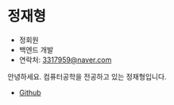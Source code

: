# 정재형

- 정회원
- 백엔드 개발
- 연락처: [3317959@naver.com](mailto:3317959@naver.com)

안녕하세요. 컴퓨터공학을 전공하고 있는 정재형입니다.

- [Github](https://github.com/JUNGJAEHYEONG1)
